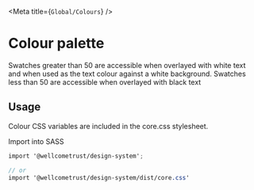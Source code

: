 

<Meta title={`Global/Colours`} />

# Colour palette

Swatches greater than 50 are accessible when overlayed with white text
and when used as the text colour against a white background. 
Swatches less than 50 are accessible when overlayed with black text

<ColourVariables />


## Usage

Colour CSS variables are included in the core.css stylesheet.

Import into SASS

```scss
import '@wellcometrust/design-system';

// or 
import '@wellcometrust/design-system/dist/core.css'
```


